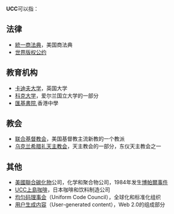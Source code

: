 '''UCC'''可以指：

==法律==
* [[統一商法典|統一商法典]]，美国商法典
* [[世界版权公约|世界版权公约]]

==教育机构==
* [[卡迪夫大学|卡迪夫大学]]，英国大学
* [[科克大学|科克大学]]，爱尔兰国立大学的一部分
* [[匯基書院|匯基書院]],香港中學

==教会==
* [[联合基督教会|联合基督教会]]，美国基督教主流新教的一个教派
* [[乌克兰希腊礼天主教会|乌克兰希腊礼天主教会]]，天主教会的一部分，东仪天主教会之一

==其他==
* [[美國聯合碳化物|美國聯合碳化物]]公司，化学和聚合物公司，1984年发生[[博帕爾事件|博帕爾事件]]
* [[UCC上島咖啡|UCC上島咖啡]]，日本咖啡和饮料制造公司
* [[均匀码理事会|均匀码理事会]]（Uniform Code Council），全球化和标准化组织
* [[用户生成内容|用户生成内容]]（User-generated content），Web 2.0的组成部分

{{disambig|cat=三字拉丁字母缩写消歧义}}
